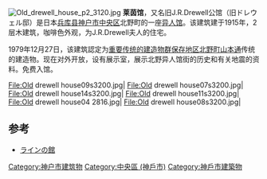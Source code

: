 [[File:Old_drewell_house_p2_3120.jpg|thumb]]
'''莱茵馆'''，又名旧J.R.Drewell公馆（旧ドレウェル邸）是日本[[兵库县|兵库县]][[神户市|神户市]][[中央区_(神户市)|中央区]]北野町的一座[[异人馆|异人馆]]。该建筑建于1915年，2层木建筑，咖啡色外观，为J.R.Drewell夫人的住宅。

1979年12月27日，该建筑認定为[[重要传统的建造物群保存地区|重要传统的建造物群保存地区]][[北野町山本通|北野町山本通]]传统的建造物。现在对外开放，设有展示室，展示北野异人馆街的历史和有关地震的资料。免费入馆。
<Gallery>
File:Old drewell house09s3200.jpg|
File:Old drewell house07s3200.jpg|
File:Old drewell house14s3200.jpg|
File:Old drewell house11s3200.jpg|
File:Old drewell house04 2816.jpg|
File:Old drewell house08s3200.jpg|
</Gallery>

== 参考 ==
*[http://www.kobe-kazamidori.com/rhine/ ラインの館]
{{coord|34|42|04.16|N|135|11|28.19|E|region:JP_type:landmark|display=title}}
[[Category:神户市建筑物|Category:神户市建筑物]]
[[Category:中央區_(神戶市)|Category:中央區 (神戶市)]]
[[Category:神戶市建築物|Category:神戶市建築物]]